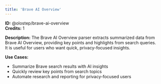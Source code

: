 ```yaml
---
title: 'Brave AI Overview'
---
```


**ID:** @olostep/brave-ai-overview  
**Credits:** 1

**Description:**
The Brave AI Overview parser extracts summarized data from Brave AI Overview, providing key points and highlights from search queries. It is useful for users who want quick, privacy-focused insights.

**Use Cases:**
- Summarize Brave search results with AI insights
- Quickly review key points from search topics
- Automate research and reporting for privacy-focused users


 